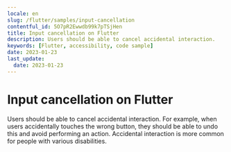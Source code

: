 ```yaml
---
locale: en
slug: /flutter/samples/input-cancellation
contentful_id: 5O7pR2Ewwdb99k7pTSjHen
title: Input cancellation on Flutter
description: Users should be able to cancel accidental interaction.
keywords: [Flutter, accessibility, code sample]
date: 2023-01-23
last_update:
  date: 2023-01-23
---
```


# Input cancellation on Flutter

Users should be able to cancel accidental interaction. For example, when users accidentally touches the wrong button, they should be able to undo this and avoid performing an action. Accidental interaction is more common for people with various disabilities.

<CodeSample id="input-cancellation" platform="flutter" locale="en"/>

